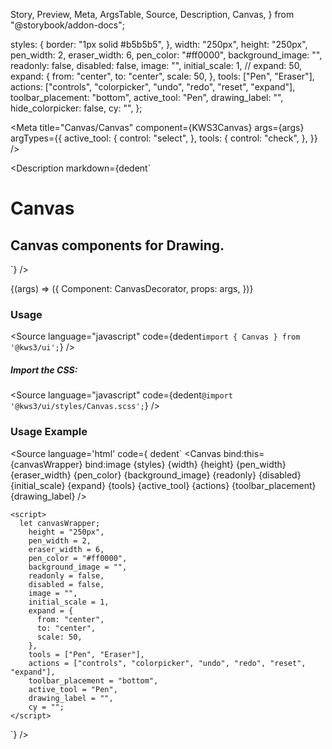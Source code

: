   Story,
  Preview,
  Meta,
  ArgsTable,
  Source,
  Description,
  Canvas,
} from "@storybook/addon-docs";

  styles: {
    border: "1px solid #b5b5b5",
  },
  width: "250px",
  height: "250px",
  pen_width: 2,
  eraser_width: 6,
  pen_color: "#ff0000",
  background_image: "",
  readonly: false,
  disabled: false,
  image: "",
  initial_scale: 1,
  // expand: 50,
  expand: {
    from: "center",
    to: "center",
    scale: 50,
  },
  tools: ["Pen", "Eraser"],
  actions: ["controls", "colorpicker", "undo", "redo", "reset", "expand"],
  toolbar_placement: "bottom",
  active_tool: "Pen",
  drawing_label: "",
  hide_colorpicker: false,
  cy: "",
};

<Meta
  title="Canvas/Canvas"
  component={KWS3Canvas}
  args={args}
  argTypes={{
    active_tool: {
      control: "select",
    },
    tools: {
      control: "check",
    },
  }}
/>

<Description
  markdown={dedent`
# Canvas
## Canvas components for Drawing.
`}
/>

<Canvas>
  <Story name="Canvas" args={args}>
    {(args) => ({
      Component: CanvasDecorator,
      props: args,
    })}
  </Story>
</Canvas>

<ArgsTable story="Canvas" />

### Usage

<Source
  language="javascript"
  code={dedent`import { Canvas } from '@kws3/ui';`}
/>

##### Import the CSS:

<Source
  language="javascript"
  code={dedent`@import '@kws3/ui/styles/Canvas.scss';`}
/>

### Usage Example
<Source
  language='html'
  code={ dedent`
      <Canvas
        bind:this={canvasWrapper}
        bind:image
        {styles}
        {width}
        {height}
        {pen_width}
        {eraser_width}
        {pen_color}
        {background_image}
        {readonly}
        {disabled}
        {initial_scale}
        {expand}
        {tools}
        {active_tool}
        {actions}
        {toolbar_placement}
        {drawing_label}
        />
    
    <script>
      let canvasWrapper;
        height = "250px",
        pen_width = 2,
        eraser_width = 6,
        pen_color = "#ff0000",
        background_image = "",
        readonly = false,
        disabled = false,
        image = "",
        initial_scale = 1,
        expand = {
          from: "center",
          to: "center",
          scale: 50,
        },
        tools = ["Pen", "Eraser"],
        actions = ["controls", "colorpicker", "undo", "redo", "reset", "expand"],
        toolbar_placement = "bottom",
        active_tool = "Pen",
        drawing_label = "",
        cy = "";
    </script>
  `}
/>
